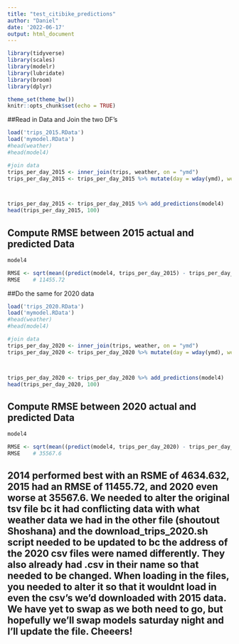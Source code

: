 ---
title: "test_citibike_predictions"
author: "Daniel"
date: '2022-06-17'
output: html_document
---

```{r setup, include=FALSE}

library(tidyverse)
library(scales)
library(modelr)
library(lubridate)
library(broom)
library(dplyr)

theme_set(theme_bw())
knitr::opts_chunk$set(echo = TRUE)
```


##Read in Data and Join the two DF's
```{r load in trips Data and Weather data}

load('trips_2015.RData') 
load('mymodel.RData') 
#head(weather)
#head(model4)

#join data 
trips_per_day_2015 <- inner_join(trips, weather, on = "ymd")
trips_per_day_2015 <- trips_per_day_2015 %>% mutate(day = wday(ymd), weekday = (day < 6)) %>% mutate(actual_rain = (prcp >= 0.5)) %>% group_by(ymd, tmin, day, weekday, actual_rain ) %>% summarize(num_trips = n())



trips_per_day_2015 <- trips_per_day_2015 %>% add_predictions(model4) 
head(trips_per_day_2015, 100)
```



## Compute RMSE between 2015 actual and predicted Data
```{r compute RMSE}

model4

RMSE <- sqrt(mean((predict(model4, trips_per_day_2015) - trips_per_day_2015$num_trips)^2))
RMSE    # 11455.72

```


##Do the same for 2020 data
```{r}

load('trips_2020.RData') 
load('mymodel.RData') 
#head(weather)
#head(model4)

#join data 
trips_per_day_2020 <- inner_join(trips, weather, on = "ymd")
trips_per_day_2020 <- trips_per_day_2020 %>% mutate(day = wday(ymd), weekday = (day < 6)) %>% mutate(actual_rain = (prcp >= 0.5)) %>% group_by(ymd, tmin, day, weekday, actual_rain ) %>% summarize(num_trips = n())



trips_per_day_2020 <- trips_per_day_2020 %>% add_predictions(model4) 
head(trips_per_day_2020, 100)
```



## Compute RMSE between 2020 actual and predicted Data
```{r compute RMSE}

model4

RMSE <- sqrt(mean((predict(model4, trips_per_day_2020) - trips_per_day_2020$num_trips)^2))
RMSE    # 35567.6
```


## 2014 performed best with an RSME of 4634.632, 2015 had an RMSE of 11455.72, and 2020 even worse at 35567.6. We needed to alter the original tsv file bc it had conflicting data with what weather data we had in the other file (shoutout Shoshana) and the download_trips_2020.sh script needed to be updated to bc the address of the 2020 csv files were named differently. They also already had .csv in their name so that needed to be changed. When loading in the files, you needed to alter it so that it wouldnt load in even the csv's we'd downloaded with 2015 data. We have yet to swap as we both need to go, but hopefully we'll swap models saturday night and I'll update the file. Cheeers!